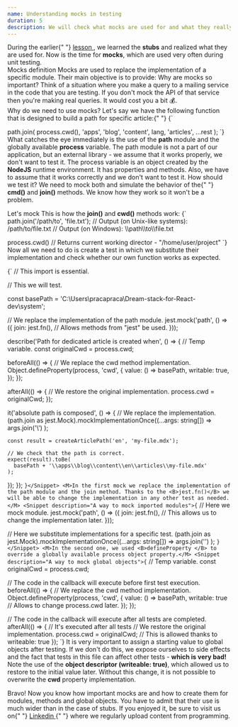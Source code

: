 ```yaml
---
name: Understanding mocks in testing
duration: 5
description: We will check what mocks are used for and what they really are.
---
```


<Prelude>
  <M>
    During the earlier{" "}
    <A href="/courses/react-testing-spellbook/mastering-unit-testing/understanding-stubs-in-testing/">
      lesson
    </A>
    , we learned the <B>stubs</B> and realized what they are used for. Now is the
    time for <B>mocks</B>, which are used very often during unit testing.
  </M>
</Prelude>

<Section>
  <XL>Mocks definition</XL>
  <M>
    Mocks are used to replace the implementation of a specific module. Their
    main objective is to provide:
  </M>
  <List items="Isolation - you can define the expected behavior of the mock and specify the responses,Control - they can simulate different scenarios and edge cases that may be challenging to reproduce with real dependencies, Simplicity - they eliminate the need for complex setups or configurations that may be required for using real dependencies, Performance - mocks can be faster and more efficient than using real dependencies, Testing unavailable or unreliable modules - by mocking module which is broken you can test the behavior of your code" />
  <M>Why are mocks so important?</M>
  <M>
    Think of a situation where you make a query to a mailing service in the code
    that you are testing. If you don't mock the API of that service then you're
    making real queries.
  </M>
  <Hint hasBg>It would cost you a bit 💰.</Hint>
</Section>

<Section>
  <XL>Why do we need to use mocks?</XL>
  <M>
    Let's say we have the following function that is designed to build a path
    for specific article:{" "}
  </M>
  <Snippet>{`
  
  
  path.join(
    process.cwd(),
    'apps',
    'blog',
    'content',
    lang,
    'articles',
    ...rest
  );
  `}</Snippet>
  <M>
    What catches the eye immediately is the use of the <B>path</B> module and
    the globally available <B>process</B> variable.
  </M>
  <M>
    The path module is not a part of our application, but an external library -
    we assume that it works properly, we don't want to test it.
  </M>
  <M>
    The process variable is an object created by the <B>NodeJS</B> runtime
    environment. It has properties and methods. Also, we have to assume that it
    works correctly and we don't want to test it.
  </M>
  <M>
    How should we test it? We need to mock both and simulate the behavior of the{" "}
    <B>cmd()</B> and <B>join()</B> methods. We know how they work so it won't be
    a problem.
  </M>
</Section>

<Section>
  <XL>Let's mock</XL>
  <M>This is how the <B>join()</B> and <B>cwd()</B> methods work: </M>
  <Snippet>{`
path.join('/path/to', 'file.txt');
// Output (on Unix-like systems): /path/to/file.txt
// Output (on Windows): \\path\\to\\file.txt
 
process.cwd()
// Returns current working director - "/home/user/project"
`}</Snippet>
<M>Now all we need to do is create a test in which we substitute their implementation and check whether our own function works as expected.</M>

<Snippet description="We created two mocks">{`
// This import is essential.
 
// This we will test.
 
const basePath = 'C:\\Users\\pracapraca\\Dream-stack-for-React-dev\\system';
 
// We replace the implementation of the path module.
jest.mock('path', () => ({
  join: jest.fn(), // Allows methods from "jest" be used.
}));
 
describe('Path for dedicated article is created when', () => {
  // Temp variable.
  const originalCwd = process.cwd;
 
  beforeAll(() => {
    // We replace the cwd method implementation.
    Object.defineProperty(process, 'cwd', {
      value: () => basePath,
      writable: true,
    });
  });
 
  afterAll(() => {
    // We restore the original implementation.
    process.cwd = originalCwd;
  });
   
  it('absolute path is composed', () => {
    // We replace the implementation.
    (path.join as jest.Mock).mockImplementationOnce((...args: string[]) =>
      args.join('\\')
    );
   
    const result = createArticlePath('en', 'my-file.mdx');
   
    // We check that the path is correct.
    expect(result).toBe(
      basePath + '\\apps\\blog\\content\\en\\articles\\my-file.mdx'
    );
  });
});
`}</Snippet>
<M>In the first mock we replace the implementation of the path module and the join method. Thanks to the <B>jest.fn()</B> we will be able to change the implementation in any other test as needed.</M>
<Snippet description="A way to mock imported modules">{`
// Here we mock module.
jest.mock('path', () => ({
  join: jest.fn(), // This allows us to change the implementation later.
}));
 
// Here we substitute implementations for a specific test.
(path.join as jest.Mock).mockImplementationOnce((...args: string[]) =>
  args.join('\')
);
    `}</Snippet>
    <M>In the second one, we used <B>defineProperty </B> to override a globally available process object property.</M>
    <Snippet description="A way to mock global objects">{`
// Temp variable.
const originalCwd = process.cwd;
 
// The code in the callback will execute before first test execution.
beforeAll(() => {
  // We replace the cwd method implementation.
  Object.defineProperty(process, 'cwd', {
    value: () => basePath,
    writable: true // Allows to change process.cwd later.
  });
});
 
// The code in the callback will execute after all tests are completed.
afterAll(() => { // It's executed after all tests 
  // We restore the original implementation.
  process.cwd = originalCwd; // This is allowed thanks to writeable: true
});
    `}</Snippet>
    <M>It is very important to assign a starting value to global objects after testing. If we don't do this, we expose ourselves to side effects and the fact that tests in this file can affect other tests - <B>which is very bad!</B></M>
        <M>Note the use of the <B>object descriptor (writeable: true)</B>, which allowed us to restore to the initial value later. Without this change, it is not possible to overwrite the <B>cwd</B> property implementation.</M>
</Section>

<Summary>
  <M>
    Bravo! Now you know how important mocks are and how to create them for
    modules, methods and global objects. You have to admit that their use is
    much wider than in the case of stubs.
  </M>
  <M>
    If you enjoyed it, be sure to visit us on{" "}
    <A href="https://www.linkedin.com/company/greenon-software/" outside>
      Linkedin
    </A>{" "}
    where we regularly upload content from programming.
  </M>
  <Hint></Hint>
</Summary>

